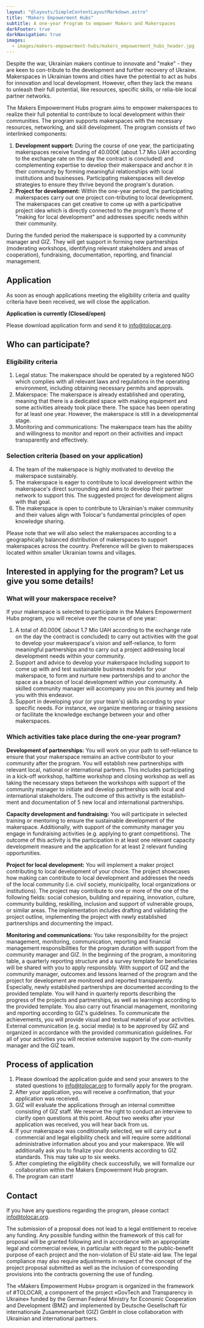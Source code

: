 ```yaml
---
layout: "@layouts/SimpleContentLayoutMarkdown.astro"
title: "Makers Empowerment Hubs"
subtitle: A one-year Program to empower Makers and Makerspaces 
darkFooter: true
darkNavigation: true
images:
  - images/makers-empowerment-hubs/makers_empowerment_hubs_header.jpg
---
```


Despite the war, Ukrainian makers continue to innovate and "make" - they are keen to con-tribute to the development and further recovery of Ukraine. Makerspaces in Ukrainian towns and cities have the potential to act as hubs for innovation and local development. However, often they lack the means to unleash their full potential, like resources, specific skills, or relia-ble local partner networks.

The Makers Empowerment Hubs program aims to empower makerspaces to realize their full potential to contribute to local development within their communities. The program supports makerspaces with the necessary resources, networking, and skill development. The program consists of two interlinked components:

1. **Development support:** During the course of one year, the participating makerspaces receive funding of 40.000€ (about 1.7 Mio UAH according to the exchange rate on the day the contract is concluded) and complementing expertise to develop their makerspace and anchor it in their community by forming meaningful relationships with local institutions and businesses. Participating makerspaces will develop strategies to ensure they thrive beyond the program's duration.
2. **Project for development:** Within the one-year period, the participating makerspaces carry out one project con-tributing to local development. The makerspaces can get creative to come up with a participative project idea which is directly connected to the program's theme of "making for local development" and addresses specific needs within their community. 

During the funded period the makerspace is supported by a community manager and GIZ. They will get support in forming new partnerships (moderating workshops, identifying relevant stakeholders and areas of cooperation), fundraising, documentation, reporting, and financial management.


## Application
As soon as enough applications meeting the eligibility criteria and quality criteria have been received, we will close the application.

**Application is currently (Closed/open)**

Please download application form and send it to [info@tolocar.org](mailto:info@tolocar.org).

## Who can participate?

### Eligibility criteria

1. Legal status: The makerspace should be operated by a registered NGO which complies with all relevant laws and regulations in the operating environment, including obtaining necessary permits and approvals.
2. Makerspace: The makerspace is already established and operating, meaning that there is a dedicated space with making equipment and some activities already took place there. The space has been operating for at least one year. However, the makerspace is still in a developmental stage.
3. Monitoring and communications: The makerspace team has the ability and willingness to monitor and report on their activities and impact transparently and effectively.

### Selection criteria (based on your application)

4. The team of the makerspace is highly motivated to develop the makerspace sustainably.
5. The makerspace is eager to contribute to local development within the makerspace's direct surrounding and aims to develop their partner network to support this. The suggested project for development aligns with that goal. 
6. The makerspace is open to contribute to Ukrainian's maker community and their values align with Tolocar's fundamental principles of open knowledge sharing.
 
Please note that we will also select the makerspaces according to a geographically balanced distribution of makerspaces to support makerspaces across the country. Preference will be given to makerspaces located within smaller Ukrainian towns and villages. 


## Interested in applying for the program? Let us give you some details!

### What will your makerspace receive?
If your makerspace is selected to participate in the Makers Empowerment Hubs program, you will receive over the course of one year:

1. A total of 40.000€ (about 1.7 Mio UAH according to the exchange rate on the day the contract is concluded) to carry out activities with the goal to develop your makeerspace's vision and self-reliance, to form meaningful partnerships and to carry out a project addressing local development needs within your community.
2. Support and advice to develop your makerspace Including support to come up with and test sustainable business models for your makerspace, to form and nurture new partnerships and to anchor the space as a beacon of local development within your community. A skilled community manager will accompany you on this journey and help you with this endeavor.
3. Support in developing your (or your team's) skills according to your specific needs. For instance, we organize mentoring or training sessions or facilitate the knowledge exchange between your and other makerspaces. 


### Which activities take place during the one-year program?

**Development of partnerships:** You will work on your path to self-reliance to ensure that your makerspace remains an active contributor to your community after the program. You will establish new partnerships with relevant local, national or international partners. This includes participating in a kick-off workshop, halftime workshop and closing workshop as well as taking the necessary steps between the workshops with support of the community manager to initiate and develop partnerships with local and international stakeholders. The outcome of this activity is the establish-ment and documentation of 5 new local and international partnerships. 

**Capacity development and fundraising:** You will participate in selected training or mentoring to ensure the sustainable development of the makerspace. Additionally, with support of the community manager you engage in fundraising activities (e.g. applying to grant competitions). The outcome of this activity is the participation in at least one relevant capacity development measure and the application for at least 2 relevant funding opportunities. 

**Project for local development:** You will implement a maker project contributing to local development of your choice. The project showcases how making can contribute to local development and addresses the needs of the local community (i.e. civil society, municipality, local organizations or institutions). The project may contribute to one or more of the one of the following fields: social cohesion, building and repairing, innovation, culture, community building, reskilling, inclusion and support of vulnerable groups, or similar areas. The implementation includes drafting and validating the project outline, implementing the project with newly established partnerships and documenting the impact.

**Monitoring and communications:** You take responsibility for the project management, monitoring, communication, reporting and financial management responsibilities for the program duration with support from the community manager and GIZ. In the beginning of the program, a monitoring table, a quarterly reporting structure and a survey template for beneficiaries will be shared with you to apply responsibly. With support of GIZ and the community manager, outcomes and lessons learned of the program and the project for development are monitored and reported transparently. Especially, newly established partnerships are documented according to the provided template. You will hand in quarterly reports describing the progress of the projects and partnerships, as well as learnings according to the provided template. You also carry out financial management, monitoring and reporting according to GIZ's guidelines. To communicate the achievements, you will provide visual and textual material of your activities. External communication (e.g. social media) is to be approved by GIZ and organized in accordance with the provided communication guidelines.
For all of your activities you will receive extensive support by the com-munity manager and the GIZ team. 


## Process of application
1. Please download the application guide and send your answers to the stated questions to [info@tolocar.org](mailto:info@tolocar.org) to formally apply for the program. 
2. After your application, you will receive a confirmation, that your application was received.
3. GIZ will evaluate the applications through an internal committee consisting of GIZ staff. We reserve the right to conduct an interview to clarify open questions at this point. About two weeks after your application was received, you will hear back from us.
4. If your makerspace was conditionally selected, we will carry out a commercial and legal eligibility check and will require some additional administrative information about you and your makerspace. We will additionally ask you to finalize your documents according to GIZ standards. This may take up to six weeks.
5. After completing the eligibility check successfully, we will formalize our collaboration within the Makers Empowerment Hub program.
6. The program can start!

## Contact
If you have any questions regarding the program, please contact [info@tolocar.org](mailto:info@tolocar.org).

The submission of a proposal does not lead to a legal entitlement to receive any funding. Any possible funding within the framework of this call for proposal will be granted following and in accordance with an appropriate legal and commercial review, in particular with regard to the public-benefit purpose of each project and the non-violation of EU state-aid law. The legal compliance may also require adjustments in respect of the concept of the project proposal submitted as well as the inclusion of corresponding provisions into the contracts governing the use of funding. 

The «Makers Empowerment Hubs» program is organized in the framework of #TOLOCAR, a component of the project «GovTech and Transparency in Ukraine» funded by the German Federal Ministry for Economic Cooperation and Development (BMZ) and implemented by Deutsche Gesellschaft für internationale Zusammenarbeit (GIZ) GmbH in close collaboration with Ukrainian and international partners.
